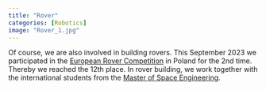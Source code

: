 ---
title: "Rover"
categories: [Robotics]
image: "Rover_1.jpg"
---

Of course, we are also involved in building rovers. This September 2023 we participated in the [European Rover Competition](https://roverchallenge.eu/en/main-page/) in Poland for the 2nd time. 
Thereby we reached the 12th place. In rover building, we work together with the international students from the [Master of Space Engineering](https://www.mse.tu-berlin.de/).

<div id="slideshow">
  <button id="prevButton"><</button>
  <button id="nextButton">></button>
  <!-- put all images here that should be available in the slideshow -->
  <img class="slideshow-img" src="Rover_0.jpg" >
  <img class="slideshow-img" src="Rover_1.jpg" >
  <img class="slideshow-img" src="Rover_2.jpg" >
  <img class="slideshow-img" src="Rover_3.jpg" >
  <img class="slideshow-img" src="Rover_4.JPG" >
  <img class="slideshow-img" src="Rover_5.JPG" >
  <style>
    #slideshow {
      position: relative;
      width: 80%;
      overflow: hidden;
    }
    #prevButton, #nextButton {
      position: absolute;
      top: 0;
      background: #0003;
      color: #fffa;
      border: none;
      font-size: 50px;
      height: 100%;
    }
    #prevButton {left: 0;}
    #nextButton {right: 0;}
    #prevButton:hover, #nextButton:hover {background: #0007;}
    .slideshow-img {
      width:100%;
      display: none;
    }
  </style>
  <script>
    const images = document.getElementsByClassName('slideshow-img');
    let index = 0;
    function switch_image(x) {
      return () => {
        images[index].style.display = 'none';
        index = (index + x + images.length) % images.length;
        images[index].style.display = 'block';
      }
    }
    document.getElementById('prevButton').addEventListener('click', switch_image(-1));
    document.getElementById('nextButton').addEventListener('click', switch_image(1));
    switch_image(0)();
  </script>
</div>
<br/>